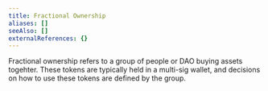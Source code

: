 ```yaml
---
title: Fractional Ownership
aliases: []
seeAlso: []
externalReferences: {}
---
```


Fractional ownership refers to a group of people or DAO buying assets togehter. These tokens are typically held in a multi-sig wallet, and decisions on how to use these tokens are defined by the group.
